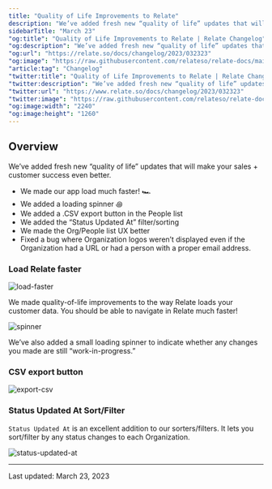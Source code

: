 ```yaml
---
title: "Quality of Life Improvements to Relate"
description: "We’ve added fresh new “quality of life” updates that will make your sales + customer success even better."
sidebarTitle: "March 23"
"og:title": "Quality of Life Improvements to Relate | Relate Changelog"
"og:description": "We’ve added fresh new “quality of life” updates that will make your sales + customer success even better."
"og:url": "https://relate.so/docs/changelog/2023/032323"
"og:image": "https://raw.githubusercontent.com/relateso/relate-docs/main/docs/images/changelog/status-updated-at.png"
"article:tag": "Changelog"
"twitter:title": "Quality of Life Improvements to Relate | Relate Changelog"
"twitter:description": "We’ve added fresh new “quality of life” updates that will make your sales + customer success even better."
"twitter:url": "https://www.relate.so/docs/changelog/2023/032323"
"twitter:image": "https://raw.githubusercontent.com/relateso/relate-docs/main/docs/images/changelog/status-updated-at.png"
"og:image:width": "2240"
"og:image:height": "1260"
---
```


## Overview

We’ve added fresh new “quality of life” updates that will make your sales + customer success even better.

-   We made our app load much faster! 🏎️
-   We added a loading spinner ꩜
-   We added a .CSV export button in the People list
-   We added the “Status Updated At” filter/sorting
-   We made the Org/People list UX better
-   Fixed a bug where Organization logos weren’t displayed even if the Organization had a URL or had a person with a proper email address.

### Load Relate faster

![load-faster](/docs/images/changelog/load-faster.gif)

We made quality-of-life improvements to the way Relate loads your customer data. You should be able to navigate in Relate much faster!

![spinner](/docs/images/changelog/spinner.png)

We’ve also added a small loading spinner to indicate whether any changes you made are still “work-in-progress.”

### CSV export button

![export-csv](/docs/images/changelog/export-csv.png)

### Status Updated At Sort/Filter

`Status Updated At` is an excellent addition to our sorters/filters. It lets you sort/filter by any status changes to each Organization.

![status-updated-at](/docs/images/changelog/status-updated-at.png)

---

Last updated: March 23, 2023

